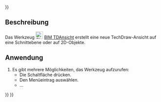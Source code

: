 <languages/>
{{UnfinishedDocu{{#translation:}}}}

{{Docnav/de
|[[BIM_TDPage/de|TDBlatt]]
|[[BIM_SetWPTop/de|ArbeitsebeneDraufsicht]]
|[[BIM_Workbench/de|BIM]]
|IconR=BIM_TDPage.svg
|IconR=BIM_SetWPTop.svg
|IconC=Workbench_BIM.svg
}}

{{GuiCommand/de
|Name=BIM TDView
|Name/de=BIM TDAnsicht
|MenuLocation=Beschriftung → Ansicht einfügen
|Workbenches=[[BIM_Workbench/de|BIM]]
|Shortcut=ohne
|Version=1.0
|SeeAlso=
}}

<span id="Description"></span>
==Beschreibung==

Das Werkzeug [[Image:BIM_TDView.svg|24px]] [[BIM_TDView/de|BIM TDAnsicht]] erstellt eine neue TechDraw-Ansicht auf eine Schnittebene oder auf 2D-Objekte.

<span id="Usage"></span>
==Anwendung==

# Es gibt mehrere Möglichkeiten, das Werkzeug aufzurufen:
#* Die Schaltfläche {{Button|[[Image:BIM_TDView.svg|16px]] [[BIM_TDView/de|Ansicht einfügen]]}} drücken.
#* Den Menüeintrag {{MenuCommand|Beschriftung → [[Image:BIM_TDView.svg|16px]] Ansicht einfügen}} auswählen.
#* ...


{{Docnav/de
|[[BIM_TDPage/de|TDBlatt]]
|[[BIM_SetWPTop/de|ArbeitsebeneDraufsicht]]
|[[BIM_Workbench/de|BIM]]
|IconR=BIM_TDPage.svg
|IconR=BIM_SetWPTop.svg
|IconC=Workbench_BIM.svg
}}

{{BIM_Tools_navi{{#translation:}}}}
{{Userdocnavi{{#translation:}}}}